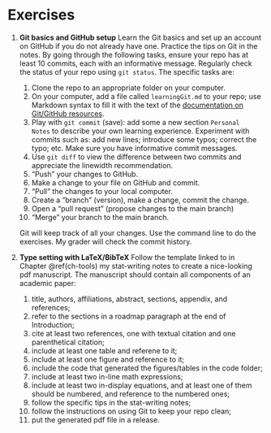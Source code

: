 # Exercises

1. **Git basics and GitHub setup** 
   Learn the Git basics and set up an account on GitHub if you do not
   already have one. Practice the tips on Git in the notes. By going
   through the following tasks, ensure your repo has at least 10
   commits, each with an informative message. Regularly check the
   status of your repo using `git status`. The specific tasks are:
    1. Clone the repo to an appropriate folder on your computer.
    1. On your computer, add a file called `learningGit.md` to your
       repo; use Markdown syntax to fill it with the text of the
       [documentation on Git/GitHub
		resources](https://docs.github.com/en/get-started/quickstart/git-and-github-learning-resources).
    1. Play with `git commit` (save): add some a new section 
    `Personal	Notes` to describe your own learning
    experience. Experiment with commits such as:
	add new lines;	introduce some typos; correct the typo; etc. 
	Make sure you have informative commit messages.
	1. Use `git diff` to view the difference between two commits and
       appreciate the linewidth recommendation.
    1. "Push" your changes to GitHub.
    1. Make a change to your file on GitHub and commit.
    1. "Pull" the changes to your local computer.
    1. Create a "branch" (version), make a change, commit the change.
    1. Open a "pull request" (propose changes to the main branch)
	1. "Merge" your branch to the main branch.

   Git will keep track of all your changes. Use the command line to do
   the exercises. My grader will check the commit history.

1. **Type setting with LaTeX/BibTeX**
  Follow the template linked to in Chapter \@ref(ch-tools) my stat-writing
  notes to create a  nice-looking pdf manuscript. The manuscript
  should contain all components of an academic paper:
    1. title, authors, affiliations, abstract, sections, appendix, and
      references;
    1. refer to the sections in a roadmap paragraph at the end of
       Introduction;
    1. cite at least two references, one with textual citation and one
       parenthetical citation;
    1. include at least one table and referene to it;
    1. include at least one figure and reference to it;
    1. include the code that generated the figures/tables in the code folder;
    1. include at least two in-line math expressions;
    1. include at least two in-display equations, and at least one of
       them should be numbered, and reference to the numbered ones;
    1. follow the specific tips in the stat-writing notes;
    1. follow the instructions on using Git to keep your repo clean;
    1. put the generated pdf file in a release.
